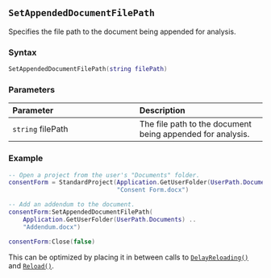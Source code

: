 ::: {.minipage data-latex="{\textwidth}"}
## `SetAppendedDocumentFilePath` {#standard-setappendeddocumentfilepath}

Specifies the file path to the document being appended for analysis.

### Syntax {-}

``` .lua
SetAppendedDocumentFilePath(string filePath)
```

### Parameters {-}

**Parameter** | **Description**
| :-- | :-- |
| `string` filePath | The file path to the document being appended for analysis. |

### Example {-}

``` .lua
-- Open a project from the user's "Documents" folder.
consentForm = StandardProject(Application.GetUserFolder(UserPath.Documents) ..
                              "Consent Form.docx")

-- Add an addendum to the document.
consentForm:SetAppendedDocumentFilePath(
    Application.GetUserFolder(UserPath.Documents) ..
    "Addendum.docx")

consentForm:Close(false)
```

:::: {.tipsection data-latex=""}
This can be optimized by placing it in between calls to [`DelayReloading()`](#standard-delayreloading) and [`Reload()`](#standard-reload).
::::
:::
